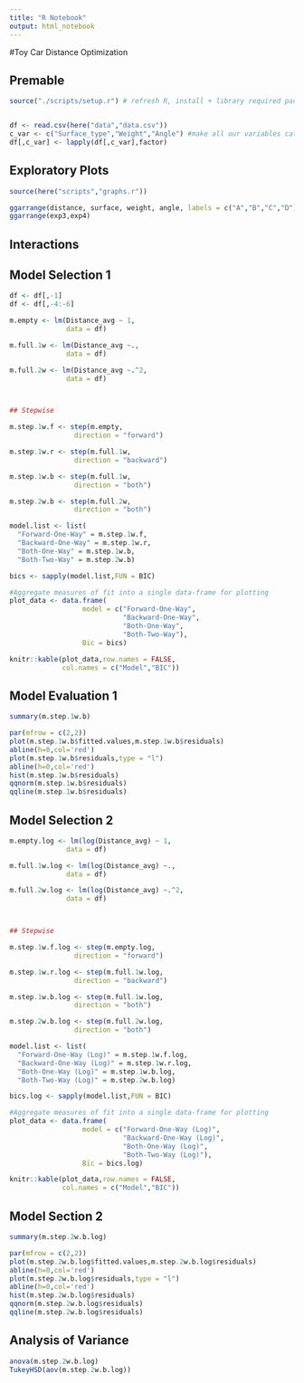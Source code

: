 ```yaml
---
title: "R Notebook"
output: html_notebook
---
```


#Toy Car Distance Optimization

## Premable

```r
source("./scripts/setup.r") # refresh R, install + library required packages.


df <- read.csv(here("data","data.csv"))
c_var <- c("Surface_type","Weight","Angle") #make all our variables categorical
df[,c_var] <- lapply(df[,c_var],factor)
```

## Exploratory Plots

```r
source(here("scripts","graphs.r"))
```

```r
ggarrange(distance, surface, weight, angle, labels = c("A","B","C","D"))
ggarrange(exp3,exp4)
```

## Interactions

## Model Selection 1

```r
df <- df[,-1]
df <- df[,-4:-6]

```

```r

m.empty <- lm(Distance_avg ~ 1,
              data = df)

m.full.1w <- lm(Distance_avg ~., 
              data = df)

m.full.2w <- lm(Distance_avg ~.^2, 
              data = df)



## Stepwise

m.step.1w.f <- step(m.empty,
                direction = "forward")

m.step.1w.r <- step(m.full.1w,
                direction = "backward")

m.step.1w.b <- step(m.full.1w,
                direction = "both")

m.step.2w.b <- step(m.full.2w,
                direction = "both")

model.list <- list(
  "Forward-One-Way" = m.step.1w.f,
  "Backward-One-Way" = m.step.1w.r,
  "Both-One-Way" = m.step.1w.b,
  "Both-Two-Way" = m.step.2w.b)

bics <- sapply(model.list,FUN = BIC)

#Aggregate measures of fit into a single data-frame for plotting
plot_data <- data.frame(
                  model = c("Forward-One-Way",
                            "Backward-One-Way",
                            "Both-One-Way", 
                            "Both-Two-Way"),
                  Bic = bics)

knitr::kable(plot_data,row.names = FALSE,
             col.names = c("Model","BIC"))

```


## Model Evaluation 1

```r
summary(m.step.1w.b)

par(mfrow = c(2,2))
plot(m.step.1w.b$fitted.values,m.step.1w.b$residuals)
abline(h=0,col='red')
plot(m.step.1w.b$residuals,type = "l")
abline(h=0,col='red')
hist(m.step.1w.b$residuals)
qqnorm(m.step.1w.b$residuals)
qqline(m.step.1w.b$residuals)

```

## Model Selection 2

```r

m.empty.log <- lm(log(Distance_avg) ~ 1,
              data = df)

m.full.1w.log <- lm(log(Distance_avg) ~., 
              data = df)

m.full.2w.log <- lm(log(Distance_avg) ~.^2, 
              data = df)



## Stepwise

m.step.1w.f.log <- step(m.empty.log,
                direction = "forward")

m.step.1w.r.log <- step(m.full.1w.log,
                direction = "backward")

m.step.1w.b.log <- step(m.full.1w.log,
                direction = "both")

m.step.2w.b.log <- step(m.full.2w.log,
                direction = "both")

model.list <- list(
  "Forward-One-Way (Log)" = m.step.1w.f.log,
  "Backward-One-Way (Log)" = m.step.1w.r.log,
  "Both-One-Way (Log)" = m.step.1w.b.log,
  "Both-Two-Way (Log)" = m.step.2w.b.log)

bics.log <- sapply(model.list,FUN = BIC)

#Aggregate measures of fit into a single data-frame for plotting
plot_data <- data.frame(
                  model = c("Forward-One-Way (Log)",
                            "Backward-One-Way (Log)",
                            "Both-One-Way (Log)", 
                            "Both-Two-Way (Log)"),
                  Bic = bics.log)

knitr::kable(plot_data,row.names = FALSE,
             col.names = c("Model","BIC"))

```

## Model Section 2

```r
summary(m.step.2w.b.log)

par(mfrow = c(2,2))
plot(m.step.2w.b.log$fitted.values,m.step.2w.b.log$residuals)
abline(h=0,col='red')
plot(m.step.2w.b.log$residuals,type = "l")
abline(h=0,col='red')
hist(m.step.2w.b.log$residuals)
qqnorm(m.step.2w.b.log$residuals)
qqline(m.step.2w.b.log$residuals)

```

## Analysis of Variance

```r
anova(m.step.2w.b.log)
TukeyHSD(aov(m.step.2w.b.log))

```
